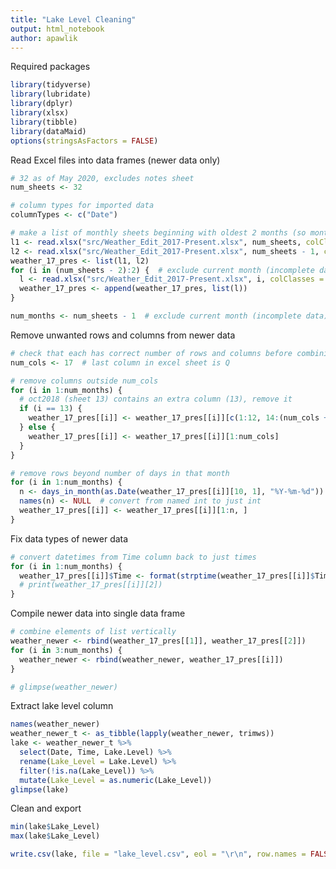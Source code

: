```yaml
---
title: "Lake Level Cleaning"
output: html_notebook
author: apawlik
---
```


Required packages
```r
library(tidyverse)
library(lubridate)
library(dplyr)
library(xlsx)
library(tibble)
library(dataMaid)
options(stringsAsFactors = FALSE)
```

Read Excel files into data frames (newer data only)
```r
# 32 as of May 2020, excludes notes sheet
num_sheets <- 32

# column types for imported data
columnTypes <- c("Date")

# make a list of monthly sheets beginning with oldest 2 months (so month indices won't change)
l1 <- read.xlsx("src/Weather_Edit_2017-Present.xlsx", num_sheets, colClasses = columnTypes, endRow = 32)
l2 <- read.xlsx("src/Weather_Edit_2017-Present.xlsx", num_sheets - 1, colClasses = columnTypes, endRow = 32)
weather_17_pres <- list(l1, l2)
for (i in (num_sheets - 2):2) {  # exclude current month (incomplete data), so last month is last in list
  l <- read.xlsx("src/Weather_Edit_2017-Present.xlsx", i, colClasses = columnTypes, endRow = 32)
  weather_17_pres <- append(weather_17_pres, list(l))
}

num_months <- num_sheets - 1  # exclude current month (incomplete data)
```

Remove unwanted rows and columns from newer data
```r
# check that each has correct number of rows and columns before combining
num_cols <- 17  # last column in excel sheet is Q

# remove columns outside num_cols
for (i in 1:num_months) {
  # oct2018 (sheet 13) contains an extra column (13), remove it
  if (i == 13) {  
    weather_17_pres[[i]] <- weather_17_pres[[i]][c(1:12, 14:(num_cols + 1))]
  } else {
    weather_17_pres[[i]] <- weather_17_pres[[i]][1:num_cols]
  }
}

# remove rows beyond number of days in that month
for (i in 1:num_months) {
  n <- days_in_month(as.Date(weather_17_pres[[i]][10, 1], "%Y-%m-%d"))
  names(n) <- NULL  # convert from named int to just int
  weather_17_pres[[i]] <- weather_17_pres[[i]][1:n, ]
}
```

Fix data types of newer data
```r
# convert datetimes from Time column back to just times
for (i in 1:num_months) {
  weather_17_pres[[i]]$Time <- format(strptime(weather_17_pres[[i]]$Time, "%Y-%m-%d %H:%M:%S"), "%H:%M")
  # print(weather_17_pres[[i]][2])
}
```

Compile newer data into single data frame
```r
# combine elements of list vertically
weather_newer <- rbind(weather_17_pres[[1]], weather_17_pres[[2]])
for (i in 3:num_months) {
  weather_newer <- rbind(weather_newer, weather_17_pres[[i]])
}

# glimpse(weather_newer)
```

Extract lake level column
```r
names(weather_newer)
weather_newer_t <- as_tibble(lapply(weather_newer, trimws))
lake <- weather_newer_t %>% 
  select(Date, Time, Lake.Level) %>% 
  rename(Lake_Level = Lake.Level) %>% 
  filter(!is.na(Lake_Level)) %>% 
  mutate(Lake_Level = as.numeric(Lake_Level))
glimpse(lake)
```

Clean and export
```r
min(lake$Lake_Level)
max(lake$Lake_Level)

write.csv(lake, file = "lake_level.csv", eol = "\r\n", row.names = FALSE)
```



